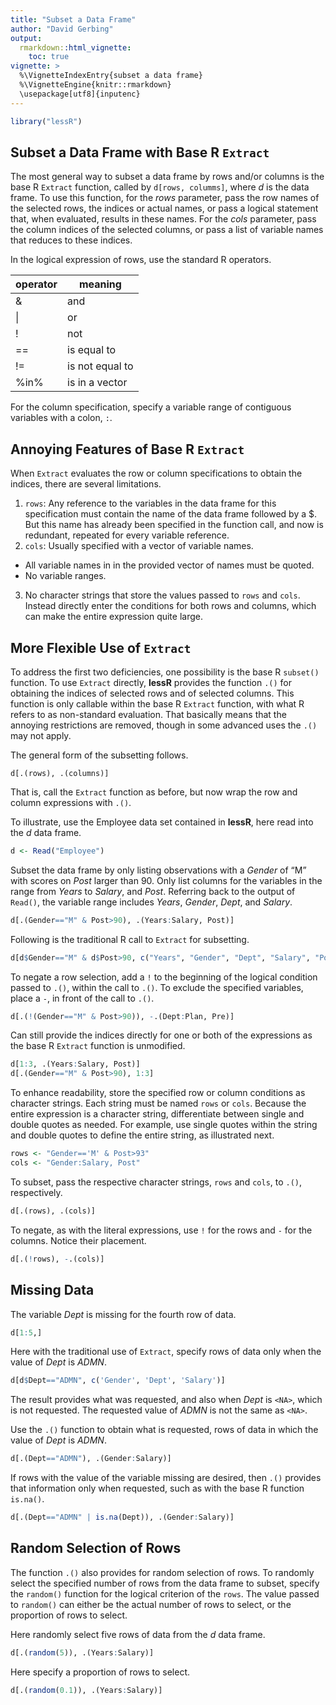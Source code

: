 ```yaml
---
title: "Subset a Data Frame"
author: "David Gerbing"
output: 
  rmarkdown::html_vignette:
    toc: true
vignette: >
  %\VignetteIndexEntry{subset a data frame}
  %\VignetteEngine{knitr::rmarkdown}
  \usepackage[utf8]{inputenc}
---
```


```r
library("lessR")
```

## Subset a Data Frame with __Base R__ `Extract`

The most general way to subset a data frame by rows and/or columns is the base R `Extract` function, called by `d[rows, columms]`, where _d_ is the data frame. To use this function, for the _rows_ parameter, pass the row names of the selected rows, the indices or actual names, or pass a logical statement that, when evaluated, results in these names. For the _cols_ parameter, pass the column indices of the selected columns, or pass a list of variable names that reduces to these indices. 

In the logical expression of rows, use the standard R operators. 

operator  | meaning
-------- | --------
&  | and
\| | or
! | not
== | is equal to
!= | is not equal to
%in% | is in a vector

For the column specification, specify a variable range of contiguous variables with a colon, `:`. 

## Annoying Features of __Base R__ `Extract`

When `Extract` evaluates the row or column specifications to obtain the indices, there are several limitations.

1. `rows`: Any reference to the variables in the data frame for this specification must contain the name of the data frame followed by a \$. But this name has already been specified in the function call, and now is redundant, repeated for every variable reference.
2. `cols`: Usually specified with a vector of variable names.
  + All variable names in in the provided vector of names must be quoted. 
  + No variable ranges.
3. No character strings that store the values passed to `rows` and `cols`. Instead directly enter the conditions for both rows and columns, which can make the entire expression quite large.


## More Flexible Use of `Extract`

To address the first two deficiencies, one possibility is the base R `subset()` function. To use `Extract` directly,  __lessR__ provides the function `.()` for obtaining the indices of selected rows and of selected columns. This function is only callable within the base R `Extract` function, with what R refers to as non-standard evaluation. That basically means that the annoying restrictions are removed, though in some advanced uses the `.()` may not apply.

The general form of the subsetting follows.

```
d[.(rows), .(columns)]
```

That is, call the `Extract` function as before, but now wrap the row and column expressions with `.()`.

To illustrate, use the Employee data set contained in __lessR__, here read into the _d_ data frame.

```r
d <- Read("Employee")
```

Subset the data frame by only listing observations with a _Gender_ of "M" with scores on _Post_ larger than 90. Only list columns for the variables in the range from _Years_ to _Salary_, and _Post_. Referring back to the output of `Read()`, the variable range includes _Years_, _Gender_, _Dept_, and _Salary_.

```r
d[.(Gender=="M" & Post>90), .(Years:Salary, Post)]
```

Following is the traditional R call to `Extract` for subsetting.

```r
d[d$Gender=="M" & d$Post>90, c("Years", "Gender", "Dept", "Salary", "Post")]
```

To negate a row selection, add a `!` to the beginning of the logical condition passed to `.()`, within the call to `.()`. To exclude the specified variables, place a `-`, in front of the call to `.()`.

```r
d[.(!(Gender=="M" & Post>90)), -.(Dept:Plan, Pre)]
```

Can still provide the indices directly for one or both of the expressions as the base R `Extract` function is unmodified.

```r
d[1:3, .(Years:Salary, Post)]
d[.(Gender=="M" & Post>90), 1:3]
```

To enhance readability, store the specified row or column conditions as character strings. Each string must be named `rows` or `cols`. Because the entire expression is a character string, differentiate between single and double quotes as needed. For example, use single quotes within the string and double quotes to define the entire string, as illustrated next.

```r
rows <- "Gender=='M' & Post>93"
cols <- "Gender:Salary, Post"
```

To subset, pass the respective character strings, `rows` and `cols`, to `.()`, respectively.

```r
d[.(rows), .(cols)]
```

To negate, as with the literal expressions, use `!` for the rows and `-` for the columns. Notice their placement.

```r
d[.(!rows), -.(cols)]
```

## Missing Data

The variable _Dept_ is missing for the fourth row of data.

```r
d[1:5,]
```

Here with the traditional use of `Extract`, specify rows of data only when the value of _Dept_ is _ADMN_. 

```r
d[d$Dept=="ADMN", c('Gender', 'Dept', 'Salary')]
```

The result provides what was requested, and also when _Dept_ is `<NA>`, which is not requested. The requested value of _ADMN_ is not the same as `<NA>`.

Use the `.()` function to obtain what is requested, rows of data in which the value of _Dept_ is _ADMN_.

```r
d[.(Dept=="ADMN"), .(Gender:Salary)]
```

If rows with the value of the variable missing are desired, then `.()` provides that information only when requested, such as with the base R function `is.na()`.
```r
d[.(Dept=="ADMN" | is.na(Dept)), .(Gender:Salary)]
```


## Random Selection of Rows

The function `.()` also provides for random selection of rows. To randomly select the specified number of rows from the data frame to subset, specify the `random()` function for the logical criterion of the `rows`. The value passed to `random()` can either be the actual number of rows to select, or the proportion of rows to select.

Here randomly select five rows of data from the _d_ data frame.

```r
d[.(random(5)), .(Years:Salary)]
```

Here specify a proportion of rows to select.

```r
d[.(random(0.1)), .(Years:Salary)]
```

